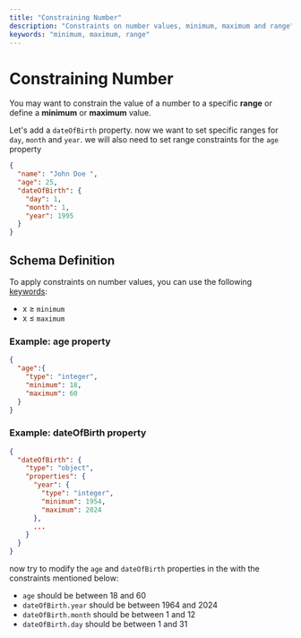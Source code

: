 ```yaml
---
title: "Constraining Number"
description: "Constraints on number values, minimum, maximum and range"
keywords: "minimum, maximum, range"
---
```


# Constraining Number

You may want to constrain the value of a number to a specific **range** or define a **minimum** or **maximum** value.

Let's add a `dateOfBirth` property. now we want to set specific ranges for `day`, `month` and `year`.
we will also need to set range constraints for the `age` property


```json highlightLineStart={4} highlightLineEnd={8}
{
  "name": "John Doe ",
  "age": 25,
  "dateOfBirth": {
    "day": 1,
    "month": 1,
    "year": 1995
  }
}
```


## Schema Definition

To apply constraints on number values, you can use the following [keywords](https://json-schema.org/learn/glossary#keyword):

- x ≥ `minimum`
- x ≤ `maximum`

### Example: age property 

```json
{
  "age":{
    "type": "integer",
    "minimum": 18,
    "maximum": 60
  }
}
```

### Example: dateOfBirth property 

```json 
{
  "dateOfBirth": {
    "type": "object",
    "properties": {
      "year": {
        "type": "integer",
        "minimum": 1954,
        "maximum": 2024
      },
      ...
    }
  }
}
```

now try to modify the `age` and `dateOfBirth` properties in the  <SideEditorLink/> with the constraints mentioned below:

- `age` should be between 18 and 60
- `dateOfBirth.year` should be between 1964 and 2024 
- `dateOfBirth.month` should be between 1 and 12
- `dateOfBirth.day` should be between 1 and 31

